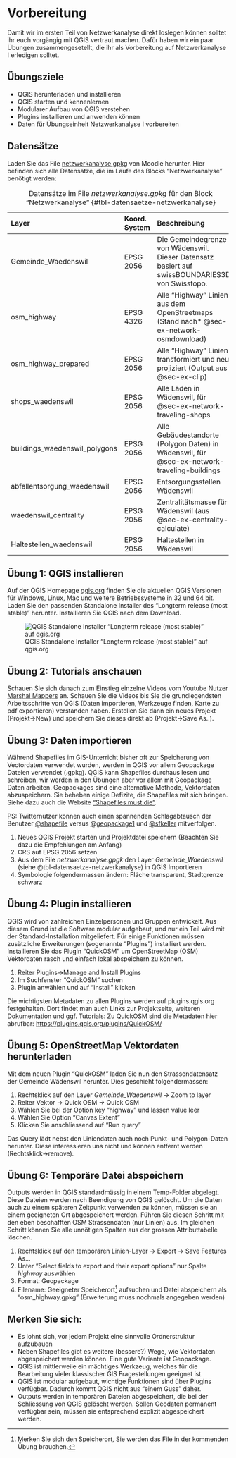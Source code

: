 
# Vorbereitung

Damit wir im ersten Teil von Netzwerkanalyse direkt loslegen können solltet ihr euch vorgängig mit QGIS vertraut machen. Dafür haben wir ein paar Übungen zusammengesetellt, die ihr als Vorbereitung auf Netzwerkanalyse I erledigen solltet.

:::{.callout-note}
## Übungsziele

- QGIS herunterladen und installieren
- QGIS starten und kennenlernen
- Modularer Aufbau von QGIS verstehen
- Plugins installieren und anwenden können
- Daten für Übungseinheit Netzwerkanalyse I vorbereiten
:::

## Datensätze

Laden Sie das File [netzwerkanalyse.gpkg](https://moodle.zhaw.ch/mod/resource/view.php?id=662257) von Moodle herunter. 
Hier befinden sich alle Datensätze, die im Laufe des Blocks "Netzwerkanalyse" benötigt werden:

| Layer | Koord. System | Beschreibung | 
|:---|:---|:---|
| Gemeinde_Waedenswil | EPSG 2056 | Die Gemeindegrenze von Wädenswil. Dieser Datensatz basiert auf swissBOUNDARIES3D von Swisstopo. |
| osm_highway | EPSG 4326 | Alle "Highway" Linien aus dem OpenStreetmaps (Stand  nach* @sec-ex-network-osmdownload) |
| osm_highway_prepared | EPSG 2056 | Alle "Highway" Linien transformiert und neu projiziert (Output aus @sec-ex-clip) |
| shops_waedenswil | EPSG 2056 | Alle Läden in Wädenswil, für @sec-ex-network-traveling-shops |
| buildings_waedenswil_polygons | EPSG 2056 | Alle Gebäudestandorte (Polygon Daten) in Wädenswil, für @sec-ex-network-traveling-buildings |
| abfallentsorgung_waedenswil | EPSG 2056 | Entsorgungsstellen Wädenswil |
| waedenswil_centrality | EPSG 2056 | Zentralitätsmasse für Wädenswil (aus @sec-ex-centrality-calculate) |
| Haltestellen_waedenswil | EPSG 2056 | Haltestellen in Wädenswil |

: Datensätze im File *netzwerkanalyse.gpkg* für den Block "Netzwerkanalyse" {#tbl-datensaetze-netzwerkanalyse}

## Übung 1: QGIS installieren

Auf der QGIS Homepage [qgis.org](https://www.qgis.org/de/site/forusers/download.html) finden Sie die aktuellen QGIS Versionen für Windows, Linux, Mac und weitere Betriebssysteme in 32 und 64 bit. Laden Sie den passenden Standalone Installer des "Longterm release (most stable)" herunter. Installieren Sie QGIS nach dem Download.

![QGIS Standalone Installer "Longterm release (most stable)" auf qgis.org](figures/qgis322.png){#fig-qgisVersion}

## Übung 2: Tutorials anschauen

Schauen Sie sich danach zum Einstieg einzelne Videos vom Youtube Nutzer [Marshal Mappers](https://www.youtube.com/channel/UCKwC9hcJr-4mgsNUeJzMAvA/videos) an. Schauen Sie die Videos bis Sie die grundlegendsten Arbeitsschritte von QGIS (Daten importieren, Werkzeuge finden, Karte zu pdf exportieren) verstanden haben. Erstellen Sie dann ein neues Projekt (Projekt→New) und speichern Sie dieses direkt ab (Projekt→Save As..). 

## Übung 3: Daten importieren

Während Shapefiles im GIS-Unterricht bisher oft zur Speicherung von Vectordaten verwendet wurden, werden in QGIS vor allem Geopackage Dateien verwendet (.gpkg). QGIS kann Shapefiles durchaus lesen und schreiben, wir werden in den Übungen aber vor allem mit Geopackage Daten arbeiten. Geopackages sind eine alternative Methode, Vektordaten abzuspeichern. Sie beheben einige Defizite, die Shapefiles mit sich bringen. Siehe dazu auch die Website ["Shapefiles must die"](http://switchfromshapefile.org/). 

PS: Twitternutzer können auch einen spannenden Schlagabtausch der Benutzer [\@shapefile](https://twitter.com/shapefiIe) versus [\@geopackage1](https://twitter.com/geopackage1) und [\@sfkeller](https://twitter.com/sfkeller) mitverfolgen.

1. Neues QGIS Projekt starten und Projektdatei speichern (Beachten Sie dazu die Empfehlungen am Anfang)
2. CRS auf EPSG 2056 setzen
3. Aus dem File *netzwerkanalyse.gpgk* den Layer *Gemeinde_Waedenswil* (siehe @tbl-datensaetze-netzwerkanalyse) in QGIS Importieren
4. Symbologie folgendermassen ändern: Fläche transparent, Stadtgrenze schwarz

## Übung 4: Plugin installieren {#sec-ex-network-plugins}

QGIS wird von zahlreichen Einzelpersonen und Gruppen entwickelt. Aus diesem Grund ist die Software modular aufgebaut, und nur ein Teil wird mit der Standard-Installation mitgeliefert. Für einige Funktionen müssen zusätzliche Erweiterungen (sogenannte "Plugins") installiert werden. Installieren Sie das Plugin "QuickOSM" um OpenStreetMap (OSM) Vektordaten rasch und einfach lokal abspeichern zu können.

1. Reiter Plugins→Manage and Install Plugins
2. Im Suchfenster "QuickOSM" suchen
3. Plugin anwählen und auf "install" klicken

Die wichtigsten Metadaten zu allen Plugins werden auf plugins.qgis.org festgehalten. Dort findet man auch Links zur Projektseite, weiteren Dokumentation und ggf. Tutorials: Zu QuickOSM sind die Metadaten hier abrufbar: [https://plugins.qgis.org/plugins/QuickOSM/](https://plugins.qgis.org/plugins/QuickOSM/)

## Übung 5: OpenStreetMap Vektordaten herunterladen {#sec-ex-network-osmdownload}

Mit dem neuen Plugin "QuickOSM" laden Sie nun den Strassendatensatz der Gemeinde Wädenswil herunter. Dies geschieht folgendermassen:

1. Rechtsklick auf den Layer *Gemeinde_Waedenswil* → Zoom to layer
2. Reiter Vektor → Quick OSM → Quick OSM
3. Wählen Sie bei der Option key "highway" und lassen value leer
4. Wählen Sie Option "Canvas Extent"
5. Klicken Sie anschliessend auf "Run query"

Das Query lädt nebst den Liniendaten auch noch Punkt- und Polygon-Daten herunter. Diese interessieren uns nicht und können entfernt werden (Rechtsklick→remove).

## Übung 6: Temporäre Datei abspeichern

Outputs werden in QGIS standardmässig in einem Temp-Folder abgelegt. Diese Dateien werden nach Beendigung von QGIS gelöscht. Um die Daten auch zu einem späteren Zeitpunkt verwenden zu können, müssen sie an einem geeigneten Ort abgespeichert werden. Führen Sie diesen Schritt mit den eben beschafften OSM Strassendaten (nur Linien) aus. Im gleichen Schritt können Sie alle unnötigen Spalten aus der grossen Attributtabelle löschen.

1. Rechtsklick auf den temporären Linien-Layer → Export → Save Features As...
2. Unter "Select fields to export and their export options" nur Spalte *highway* auswählen
3. Format: Geopackage
4. Filename: Geeigneter Speicherort[^speicherort] aufsuchen und Datei abspeichern als "osm_highway.gpkg"
   (Erweiterung muss nochmals angegeben werden)

[^speicherort]: Merken Sie sich den Speicherort, Sie werden das File in der kommenden Übung brauchen.

:::{.callout-note}
## Merken Sie sich:

- Es lohnt sich, vor jedem Projekt eine sinnvolle Ordnerstruktur aufzubauen
- Neben Shapefiles gibt es weitere (bessere?) Wege, wie Vektordaten abgespeichert werden können. Eine gute Variante ist Geopackage.
- QGIS ist mittlerweile ein mächtiges Werkzeug, welches für die Bearbeitung vieler klassischer GIS Fragestellungen geeignet ist.
- QGIS ist modular aufgebaut, wichtige Funktionen sind über Plugins verfügbar. Dadurch kommt QGIS nicht aus "einem Guss" daher.
- Outputs werden in temporären Dateien abgespeichert, die bei der Schliessung von QGIS gelöscht werden. Sollen Geodaten permanent verfügbar sein, müssen sie entsprechend explizit abgespeichert werden.
:::